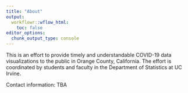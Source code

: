 ```yaml
---
title: "About"
output:
  workflowr::wflow_html:
    toc: false
editor_options:
  chunk_output_type: console
---
```


This is an effort to provide timely and understandable COVID-19 data visualizations to the public in Orange County, California. The effort is coordinated by students and faculty in the Department of Statistics at UC Irvine. 

Contact information: TBA
